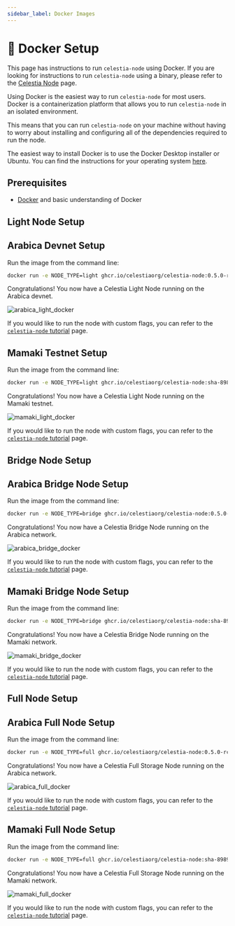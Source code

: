 ```yaml
---
sidebar_label: Docker Images
---
```



# 🐳 Docker Setup

This page has instructions to run `celestia-node` using Docker. If you are
looking for instructions to run `celestia-node` using a binary, please
refer to the [Celestia Node](../developers/celestia-node.mdx) page.

Using Docker is the easiest way to run `celestia-node` for most
users. Docker is a containerization platform that allows you to run `celestia-node`
in an isolated environment.

This means that you can run `celestia-node` on your machine without having
to worry about installing and configuring all of the dependencies required
to run the node.

The easiest way to install Docker is to use the Docker Desktop installer or
Ubuntu. You can find the instructions for your operating system
[here](https://docs.docker.com/engine/install/).

## Prerequisites
- [Docker](https://docs.docker.com/get-docker/) and basic understanding of Docker

<Tabs groupID="node">
<TabItem value="light" label="Light">

## Light Node Setup

<Tabs groupId="network">
<TabItem value="arabica" label="Arabica">

## Arabica Devnet Setup

Run the image from the command line:

```bash 
docker run -e NODE_TYPE=light ghcr.io/celestiaorg/celestia-node:0.5.0-rc5 celestia light start --core.ip https://limani.celestia-devops.dev --core.grpc.port 9090 --gateway --gateway.addr 127.0.0.1 --gateway.port 26659 --p2p.network arabica
```

Congratulations! You now have a Celestia Light Node running on the Arabica devnet.

![arabica_light_docker](/img/nodes/arabica_light_docker.gif)

If you would like to run the node with custom flags,
you can refer to the
[`celestia-node` tutorial](../developers/node-tutorial.mdx#connect-to-a-public-core-endpoint) page.

</TabItem>
<TabItem value="mamaki" label="Mamaki">

## Mamaki Testnet Setup

Run the image from the command line:

```bash 
docker run -e NODE_TYPE=light ghcr.io/celestiaorg/celestia-node:sha-89892d8 celestia light start --core.grpc https://rpc-mamaki.pops.one:9090
```

Congratulations! You now have a Celestia Light Node running on the Mamaki testnet.

![mamaki_light_docker](/img/nodes/mamaki_light_docker.gif)

If you would like to run the node with custom flags,
you can refer to the
[`celestia-node` tutorial](../developers/node-tutorial.mdx#connect-to-a-public-core-endpoint) page.

</TabItem>
</Tabs>
</TabItem>
<TabItem value="bridge" label="Bridge">

## Bridge Node Setup

<Tabs groupId="network">
<TabItem value="arabica" label="Arabica">

## Arabica Bridge Node Setup

Run the image from the command line:

```bash 
docker run -e NODE_TYPE=bridge ghcr.io/celestiaorg/celestia-node:0.5.0-rc5 celestia bridge start --core.ip https://limani.celestia-devops.dev --core.grpc.port 9090 --gateway --gateway.addr 127.0.0.1 --gateway.port 26659 --p2p.network arabica
```

Congratulations! You now have a Celestia Bridge Node running on the Arabica network.

![arabica_bridge_docker](/img/nodes/arabica_bridge_docker.gif)

If you would like to run the node with custom flags,
you can refer to the
[`celestia-node` tutorial](../developers/node-tutorial.mdx#connect-to-a-public-core-endpoint) page.

</TabItem>
<TabItem value="mamaki" label="Mamaki">

## Mamaki Bridge Node Setup

Run the image from the command line:

```bash 
docker run -e NODE_TYPE=bridge ghcr.io/celestiaorg/celestia-node:sha-89892d8 celestia bridge start --core.remote https://rpc-mamaki.pops.one:26657
```

Congratulations! You now have a Celestia Bridge Node running on the Mamaki network.

![mamaki_bridge_docker](/img/nodes/mamaki_bridge_docker.gif)

If you would like to run the node with custom flags,
you can refer to the
[`celestia-node` tutorial](../developers/node-tutorial.mdx#connect-to-a-public-core-endpoint) page.

</TabItem>
</Tabs>
</TabItem>
<TabItem value="full" label="Full">

## Full Node Setup

<Tabs groupId="network">
<TabItem value="arabica" label="Arabica">

## Arabica Full Node Setup

Run the image from the command line:

```bash 
docker run -e NODE_TYPE=full ghcr.io/celestiaorg/celestia-node:0.5.0-rc5 celestia full start --core.ip https://limani.celestia-devops.dev --core.grpc.port 9090 --gateway --gateway.addr 127.0.0.1 --gateway.port 26659 --p2p.network arabica
```

Congratulations! You now have a Celestia Full Storage Node running on the Arabica network.

![arabica_full_docker](/img/nodes/arabica_full_docker.gif)

If you would like to run the node with custom flags,
you can refer to the
[`celestia-node` tutorial](../developers/node-tutorial.mdx#connect-to-a-public-core-endpoint) page.

</TabItem>
<TabItem value="mamaki" label="Mamaki">

## Mamaki Full Node Setup

Run the image from the command line:

```bash 
docker run -e NODE_TYPE=full ghcr.io/celestiaorg/celestia-node:sha-89892d8 celestia full start --core.remote https://rpc-mamaki.pops.one:26657
```

Congratulations! You now have a Celestia Full Storage Node running on the Mamaki network.

![mamaki_full_docker](/img/nodes/mamaki_full_docker.gif)

If you would like to run the node with custom flags,
you can refer to the
[`celestia-node` tutorial](../developers/node-tutorial.mdx#connect-to-a-public-core-endpoint) page.

</TabItem>
</Tabs>
</TabItem>
</Tabs>
